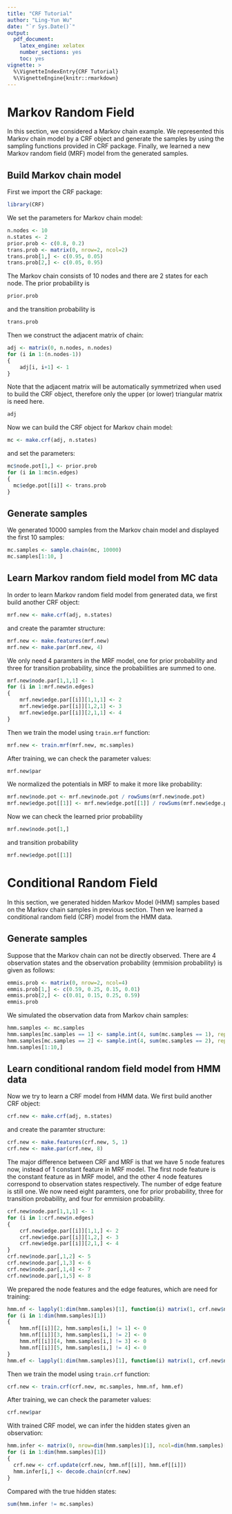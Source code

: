 ```yaml
---
title: "CRF Tutorial"
author: "Ling-Yun Wu"
date: "`r Sys.Date()`"
output: 
  pdf_document:
    latex_engine: xelatex
    number_sections: yes
    toc: yes
vignette: >
  %\VignetteIndexEntry{CRF Tutorial}
  %\VignetteEngine{knitr::rmarkdown}
---
```


# Markov Random Field

In this section, we considered a Markov chain example. We represented this Markov chain model by a CRF object and generate the samples by using the sampling functions provided in CRF package. Finally, we learned a new Markov random field (MRF) model from the generated samples.

## Build Markov chain model

First we import the CRF package:
```r
library(CRF)
```

We set the parameters for Markov chain model:
```r
n.nodes <- 10
n.states <- 2
prior.prob <- c(0.8, 0.2)
trans.prob <- matrix(0, nrow=2, ncol=2)
trans.prob[1,] <- c(0.95, 0.05)
trans.prob[2,] <- c(0.05, 0.95)
```
The Markov chain consists of 10 nodes and there are 2 states for each node. The prior probability is 
```r
prior.prob
```
and the transition probability is 
```r
trans.prob
```

Then we construct the adjacent matrix of chain:
```r
adj <- matrix(0, n.nodes, n.nodes)
for (i in 1:(n.nodes-1))
{
	adj[i, i+1] <- 1
}
```
Note that the adjacent matrix will be automatically symmetrized when used to build the CRF object, therefore only the upper (or lower) triangular matrix is need here.

```r
adj
```

Now we can build the CRF object for Markov chain model:
```r
mc <- make.crf(adj, n.states)
```
and set the parameters:
```r
mc$node.pot[1,] <- prior.prob
for (i in 1:mc$n.edges)
{
  mc$edge.pot[[i]] <- trans.prob
}
```

## Generate samples

We generated 10000 samples from the Markov chain model and displayed the first 10 samples:
```r
mc.samples <- sample.chain(mc, 10000)
mc.samples[1:10, ]
```

## Learn Markov random field model from MC data

In order to learn Markov random field model from generated data, we first build another CRF object:
```r
mrf.new <- make.crf(adj, n.states)
```
and create the paramter structure:
```r
mrf.new <- make.features(mrf.new)
mrf.new <- make.par(mrf.new, 4)
```
We only need 4 paramters in the MRF model, one for prior probability and three for transition probability, since the probabilities are summed to one.
```r
mrf.new$node.par[1,1,1] <- 1
for (i in 1:mrf.new$n.edges)
{
	mrf.new$edge.par[[i]][1,1,1] <- 2
	mrf.new$edge.par[[i]][1,2,1] <- 3
	mrf.new$edge.par[[i]][2,1,1] <- 4
}
```

Then we train the model using `train.mrf` function:
```r
mrf.new <- train.mrf(mrf.new, mc.samples)
```

After training, we can check the parameter values:
```r
mrf.new$par
```

We normalized the potentials in MRF to make it more like probability:
```r
mrf.new$node.pot <- mrf.new$node.pot / rowSums(mrf.new$node.pot)
mrf.new$edge.pot[[1]] <- mrf.new$edge.pot[[1]] / rowSums(mrf.new$edge.pot[[1]])
```

Now we can check the learned prior probability
```r
mrf.new$node.pot[1,]
```
and transition probability
```r
mrf.new$edge.pot[[1]]
```

# Conditional Random Field

In this section, we generated hidden Markov Model (HMM) samples based on the Markov chain samples in previous section. Then we learned a conditional random field (CRF) model from the HMM data.

## Generate samples

Suppose that the Markov chain can not be directly observed. There are 4 observation states and the observation probability (emmision probability) is given as follows:
```r
emmis.prob <- matrix(0, nrow=2, ncol=4)
emmis.prob[1,] <- c(0.59, 0.25, 0.15, 0.01)
emmis.prob[2,] <- c(0.01, 0.15, 0.25, 0.59)
emmis.prob
```

We simulated the observation data from Markov chain samples:
```r
hmm.samples <- mc.samples
hmm.samples[mc.samples == 1] <- sample.int(4, sum(mc.samples == 1), replace=T, prob=emmis.prob[1,])
hmm.samples[mc.samples == 2] <- sample.int(4, sum(mc.samples == 2), replace=T, prob=emmis.prob[2,])
hmm.samples[1:10,]
```

## Learn conditional random field model from HMM data

Now we try to learn a CRF model from HMM data. We first build another CRF object:
```r
crf.new <- make.crf(adj, n.states)
```
and create the paramter structure:
```r
crf.new <- make.features(crf.new, 5, 1)
crf.new <- make.par(crf.new, 8)
```
The major difference between CRF and MRF is that we have 5 node features now, instead of 1 constant feature in MRF model. The first node feature is the constant feature as in MRF model, and the other 4 node features correspond to observation states respectively. The number of edge feature is still one. We now need eight paramters, one for prior probability, three for transition probability, and four for emmision probability.
```r
crf.new$node.par[1,1,1] <- 1
for (i in 1:crf.new$n.edges)
{
	crf.new$edge.par[[i]][1,1,] <- 2
	crf.new$edge.par[[i]][1,2,] <- 3
	crf.new$edge.par[[i]][2,1,] <- 4
}
crf.new$node.par[,1,2] <- 5
crf.new$node.par[,1,3] <- 6
crf.new$node.par[,1,4] <- 7
crf.new$node.par[,1,5] <- 8
```

We prepared the node features and the edge features, which are need for training:
```r
hmm.nf <- lapply(1:dim(hmm.samples)[1], function(i) matrix(1, crf.new$n.nf, crf.new$n.nodes))
for (i in 1:dim(hmm.samples)[1])
{
	hmm.nf[[i]][2, hmm.samples[i,] != 1] <- 0
	hmm.nf[[i]][3, hmm.samples[i,] != 2] <- 0
	hmm.nf[[i]][4, hmm.samples[i,] != 3] <- 0
	hmm.nf[[i]][5, hmm.samples[i,] != 4] <- 0
}
hmm.ef <- lapply(1:dim(hmm.samples)[1], function(i) matrix(1, crf.new$n.ef, crf.new$n.edges))
```

Then we train the model using `train.crf` function:
```r
crf.new <- train.crf(crf.new, mc.samples, hmm.nf, hmm.ef)
```

After training, we can check the parameter values:
```r
crf.new$par
```

With trained CRF model, we can infer the hidden states given an observation:
```r
hmm.infer <- matrix(0, nrow=dim(hmm.samples)[1], ncol=dim(hmm.samples)[2])
for (i in 1:dim(hmm.samples)[1])
{
  crf.new <- crf.update(crf.new, hmm.nf[[i]], hmm.ef[[i]])
  hmm.infer[i,] <- decode.chain(crf.new)
}
```
Compared with the true hidden states:
```r
sum(hmm.infer != mc.samples)
```
